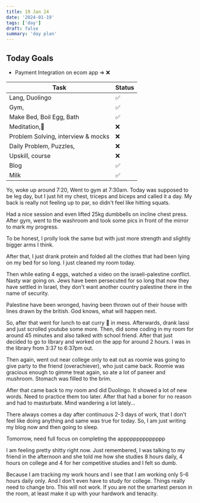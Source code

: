 ```yaml
---
title: 19 Jan 24
date: '2024-01-19'
tags: ['day']
draft: false
summary: 'day plan'
---
```


## Today Goals

- Payment Integration on ecom app => ❌

| Task                               | Status |
| ---------------------------------- | ------ |
| Lang, Duolingo                     | ✅     |
| Gym,                               | ✅     |
| Make Bed, Boil Egg, Bath           | ✅     |
| Meditation,🙏                      | ❌     |
| Problem Solving, interview & mocks | ❌     |
| Daily Problem, Puzzles,            | ❌     |
| Upskill, course                    | ❌     |
| Blog                               | ✅     |
| Milk                               | ✅     |

Yo, woke up around 7:20, Went to gym at 7:30am.
Today was supposed to be leg day, but I just hit my chest, triceps and biceps and called it a day.
My back is really not feeling up to par, so didn't feel like hitting squats.

Had a nice session and even lifted 25kg dumbbells on incline chest press.
After gym, went to the washroom and took some pics in front of the mirror to mark my progress.

To be honest, I prolly look the same but with just more strength and slightly bigger arms I think.

After that, I just drank protein and folded all the clothes that had been lying on my bed
for so long. I just cleaned my room today.

Then while eating 4 eggs, watched a video on the israeli-palestine conflict. Nasty war going on.
Jews have been persecuted for so long that now they have settled in Israel, they don't want another
country palestine there in the name of security.

Palestine have been wronged, having been thrown out of their house with lines drawn by the british.
God knows, what will happen next.

So, after that went for lunch to eat curry 🫠 in mess. Afterwards, drank lassi and just scrolled youtube some more.
Then, did some coding in my room for around 45 minutes and also talked with school friend. After that just decided to go to library
and worked on the app for around 2 hours. I was in the library from 3:37 to 6:37pm out.

Then again, went out near college only to eat out as roomie was going to give party to the friend (overachiever), who just came back.
Roomie was gracious enough to gimme treat again, so ate a lot of paneer and mushroom. Stomach was filled to the brim.

After that came back to my room and did Duolingo. It showed a lot of new words. Need to practice them too later.
After that had a boner for no reason and had to masturbate. Mind wandering a lot lately...

There always comes a day after continuous 2-3 days of work, that I don't feel like doing anything and same was true for today.
So, I am just writing my blog now and then going to sleep.

Tomorrow, need full focus on completing the apppppppppppppp

I am feeling pretty shitty right now. Just remembered, I was talking to my friend in the afternoon and she told me how she
studies 8 hours daily, 4 hours on college and 4 for her competitive studies and I felt so dumb.

Because I am tracking my work hours and I see that I am working only 5-6 hours daily only. And I don't even have to study for college.
Things really need to change bro. This will not work. If you are not the smartest person in the room, at least make it up with your
hardwork and tenacity.
